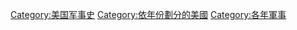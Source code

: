 [[Category:美国军事史|Category:美国军事史]]
[[Category:依年份劃分的美國|Category:依年份劃分的美國]]
[[Category:各年軍事|Category:各年軍事]]
